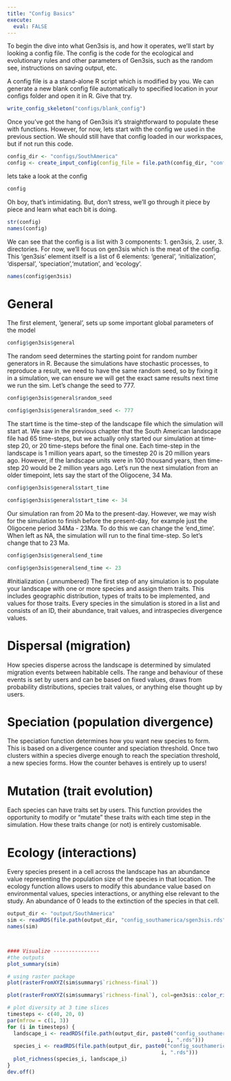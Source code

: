 ---
title: "Config Basics"
execute: 
  eval: FALSE
---

To begin the dive into what Gen3sis is, and how it operates, we'll start by looking a config file. The config is the code for the ecological and evolutionary rules and other parameters of Gen3sis, such as the random see, instructions on saving output, etc.

A config file is a a stand-alone R script which is modified by you. We can generate a new blank config file automatically to specified location in your configs folder and open it in R. Give that try.

```{r}
write_config_skeleton("configs/blank_config")
```

Once you've got the hang of Gen3sis it's straightforward to populate these with functions. However, for now, lets start with the config we used in the previous section. We should still have that config loaded in our workspaces, but if not run this code.

```{r}
config_dir <- "configs/SouthAmerica"
config <- create_input_config(config_file = file.path(config_dir, "config_southamerica.R"))
```

lets take a look at the config

```{r}
config
```

Oh boy, that's intimidating. But, don't stress, we'll go through it piece by piece and learn what each bit is doing.

```{r}
str(config)
names(config)
```

We can see that the config is a list with 3 components: 1. gen3sis, 2. user, 3. directories. For now, we'll focus on gen3sis which is the meat of the config. This 'gen3sis' element itself is a list of 6 elements: 'general', 'initialization', 'dispersal', 'speciation','mutation', and 'ecology'.

```{r}
names(config$gen3sis)
```

# General {.unnumbered}

The first element, 'general', sets up some important global parameters of the model

```{r}
config$gen3sis$general
```

The random seed determines the starting point for random number generators in R. Because the simulations have stochastic processes, to reproduce a result, we need to have the same random seed, so by fixing it in a simulation, we can ensure we will get the exact same results next time we run the sim. Let's change the seed to 777.

```{r}
config$gen3sis$general$random_seed

config$gen3sis$general$random_seed <- 777
```

The start time is the time-step of the landscape file which the simulation will start at. We saw in the previous chapter that the South American landscape file had 65 time-steps, but we actually only started our simulation at time-step 20, or 20 time-steps before the final one. Each time-step in the landscape is 1 million years apart, so the timestep 20 is 20 million years ago. However, if the landscape units were in 100 thousand years, then time-step 20 would be 2 million years ago. Let's run the next simulation from an older timepoint, lets say the start of the Oligocene, 34 Ma.

```{r}
config$gen3sis$general$start_time

config$gen3sis$general$start_time <- 34
```

Our simulation ran from 20 Ma to the present-day. However, we may wish for the simulation to finish before the present-day, for example just the Oligocene period 34Ma - 23Ma. To do this we can change the 'end_time'. When left as NA, the simulation will run to the final time-step. So let's change that to 23 Ma.

```{r}
config$gen3sis$general$end_time

config$gen3sis$general$end_time <- 23
```

#Initialization {.unnumbered}
The first step of any simulation is to populate your landscape with one or more species and assign them traits. This includes geographic distribution, types of traits to be implemented, and values for those traits. Every species in the simulation is stored in a list and consists of an ID, their abundance, trait values, and intraspecies divergence values.

# Dispersal (migration) {.unnumbered}
How species disperse across the landscape is determined by simulated migration events between habitable cells. The range and behaviour of these events is set by users and can be based on fixed values, draws from probability distributions, species trait values, or anything else thought up by users.

# Speciation (population divergence) {.unnumbered}
The speciation function determines how you want new species to form. This is based on a divergence counter and speciation threshold. Once two clusters within a species diverge enough to reach the speciation threshold, a new species forms. How the counter behaves is entirely up to users!

# Mutation (trait evolution) {.unnumbered}
Each species can have traits set by users. This function provides the opportunity to modify or "mutate" these traits with each time step in the simulation. How these traits change (or not) is entirely customisable.

# Ecology (interactions) {.unnumbered}
Every species present in a cell across the landscape has an abundance value representing the population size of the species in that location. The ecology function allows users to modify this abundance value based on environmental values, species interactions, or anything else relevant to the study. An abundance of 0 leads to the extinction of the species in that cell.



```{r}
output_dir <- "output/SouthAmerica"
sim <- readRDS(file.path(output_dir, "config_southamerica/sgen3sis.rds"))
names(sim)



#### Visualize --------------- 
#the outputs
plot_summary(sim)

# using raster package
plot(rasterFromXYZ(sim$summary$`richness-final`))

plot(rasterFromXYZ(sim$summary$`richness-final`), col=gen3sis::color_richness(10))
```

```{r}
# plot diversity at 3 time slices
timesteps <- c(40, 20, 0)
par(mfrow = c(1, 3))
for (i in timesteps) {
  landscape_i <- readRDS(file.path(output_dir, paste0("config_southamerica/landscapes/landscape_t_", 
                                                    i, ".rds")))
  species_i <- readRDS(file.path(output_dir, paste0("config_southamerica/species/species_t_", 
                                                  i, ".rds")))
  plot_richness(species_i, landscape_i)
}
dev.off()
```
